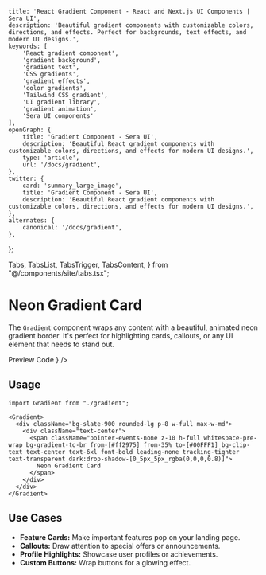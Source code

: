     title: 'React Gradient Component - React and Next.js UI Components | Sera UI',
    description: 'Beautiful gradient components with customizable colors, directions, and effects. Perfect for backgrounds, text effects, and modern UI designs.',
    keywords: [
        'React gradient component',
        'gradient background',
        'gradient text',
        'CSS gradients',
        'gradient effects',
        'color gradients',
        'Tailwind CSS gradient',
        'UI gradient library',
        'gradient animation',
        'Sera UI components'
    ],
    openGraph: {
        title: 'Gradient Component - Sera UI',
        description: 'Beautiful React gradient components with customizable colors, directions, and effects for modern UI designs.',
        type: 'article',
        url: '/docs/gradient',
    },
    twitter: {
        card: 'summary_large_image',
        title: 'Gradient Component - Sera UI',
        description: 'Beautiful React gradient components with customizable colors, directions, and effects for modern UI designs.',
    },
    alternates: {
        canonical: '/docs/gradient',
    },
};

  Tabs,
  TabsList,
  TabsTrigger,
  TabsContent,
} from "@/components/site/tabs.tsx";



# Neon Gradient Card <AI dir="left"/>

The `Gradient` component wraps any content with a beautiful, animated neon gradient border. It's perfect for highlighting cards, callouts, or any UI element that needs to stand out.

<Tabs defaultValue="preview" className="">
  <TabsList>
    <TabsTrigger value="preview">Preview</TabsTrigger>
    <TabsTrigger value="code">Code</TabsTrigger>
  </TabsList>
  <TabsContent value="preview">
    <ComponentRenderer component={<GradientView />} />
  </TabsContent>
  <TabsContent value="code">
    <CodeBlock filePath="src/app/docs/gradient/gradient.tsx" />
  </TabsContent>
</Tabs>

## Usage

```tsx
import Gradient from "./gradient";

<Gradient>
  <div className="bg-slate-900 rounded-lg p-8 w-full max-w-md">
    <div className="text-center">
      <span className="pointer-events-none z-10 h-full whitespace-pre-wrap bg-gradient-to-br from-[#ff2975] from-35% to-[#00FFF1] bg-clip-text text-center text-6xl font-bold leading-none tracking-tighter text-transparent dark:drop-shadow-[0_5px_5px_rgba(0,0,0,0.8)]">
        Neon Gradient Card
      </span>
    </div>
  </div>
</Gradient>
```

## Use Cases

- **Feature Cards:** Make important features pop on your landing page.
- **Callouts:** Draw attention to special offers or announcements.
- **Profile Highlights:** Showcase user profiles or achievements.
- **Custom Buttons:** Wrap buttons for a glowing effect.

